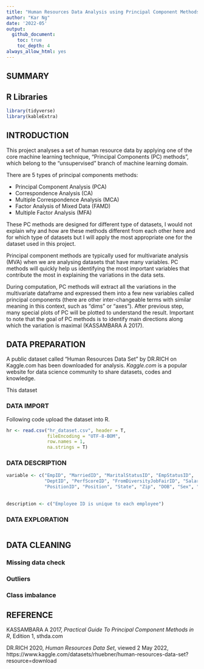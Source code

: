 ```yaml
---
title: "Human Resources Data Analysis using Principal Component Methods"
author: "Kar Ng"
date: '2022-05'
output: 
  github_document: 
    toc: true
    toc_depth: 4
always_allow_html: yes
---
```



## SUMMARY



## R Libraries 

```r
library(tidyverse)
library(kableExtra)


```



## INTRODUCTION

This project analyses a set of human resource data by applying one of the core machine learning technique, "Principal Components (PC) methods", which belong to the "unsupervised" branch of machine learning domain. 

There are 5 types of principal components methods:

* Principal Component Analysis (PCA)    
* Correspondence Analysis (CA)    
* Multiple Correspondence Analysis (MCA)  
* Factor Analysis of Mixed Data (FAMD)  
* Multiple Factor Analysis (MFA)  

These PC methods are designed for different type of datasets, I would not explain why and how are these methods different from each other here and for which type of datasets but I will apply the most appropriate one for the dataset used in this project.

Principal component methods are typically used for multivariate analysis (MVA) when we are analysing datasets that have many variables. PC methods will quickly help us identifying the most important variables that contribute the most in explaining the variations in the data sets. 

During computation, PC methods will extract all the variations in the multivariate dataframe and expressed them into a few new variables called principal components (there are other inter-changeable terms with similar meaning in this context, such as "dims" or "axes"). After previous step, many special plots of PC will be plotted to understand the result. Important to note that the goal of PC methods is to identify main directions along which the variation is maximal (KASSAMBARA A 2017). 


## DATA PREPARATION

A public dataset called "Human Resources Data Set" by DR.RICH on Kaggle.com has been downloaded for analysis. *Kaggle.com* is a popular website for data science community to share datasets, codes and knowledge. 

This dataset 

### DATA IMPORT

Following code upload the dataset into R.

```r
hr <- read.csv("hr_dataset.csv", header = T,
               fileEncoding = "UTF-8-BOM", 
               row.names = 1, 
               na.strings = T)

```

### DATA DESCRIPTION

```r
variable <- c("EmpID", "MarriedID", "MaritalStatusID", "EmpStatusID", 
              "DeptID", "PerfScoreID", "FromDiversityJobFairID", "Salary", "Termd",
              "PositionID", "Position", "State", "Zip", "DOB", "Sex", "MaritalDesc", "CitizenDesc", "HispanicLatino", "RaceDesc", "DateofHire", "DateofTermination", "TermReason", "EmploymentStatus", "Department", "ManagerName", "ManagerID", "RecruitmentSource", "PerformanceScore", "EngagementSurvey", "EmpSatisfaction", "SpecialProjectsCount", "LastPerformanceReviewDate", "DaysLateLast30", "Absences")
  
  
description <- c("Employee ID is unique to each employee")

```

### DATA EXPLORATION

```r


```
## DATA CLEANING

### Missing data check


### Outliers

### Class imbalance





## REFERENCE

KASSAMBARA A 2017, *Practical Guide To Principal Component Methods in R*, Edition 1, sthda.com

DR.RICH 2020, *Human Resources Data Set*, viewed 2 May 2022, https://www.kaggle.com/datasets/rhuebner/human-resources-data-set?resource=download 